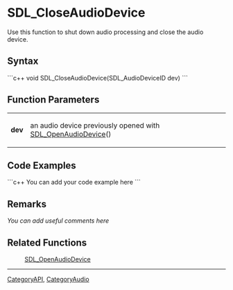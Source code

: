 <!-- pragma section-numbers off -->
<!-- pragma disable-camelcase -->

= SDL_CloseAudioDevice =
Use this function to shut down audio processing and close the audio device.


== Syntax ==
```c++
void SDL_CloseAudioDevice(SDL_AudioDeviceID dev)
```

== Function Parameters ==
{|
|'''dev'''
|an audio device previously opened with [[SDL_OpenAudioDevice]]()
|}

== Code Examples ==
```c++
You can add your code example here
```

== Remarks ==
''You can add useful comments here''

== Related Functions ==
:[[SDL_OpenAudioDevice]]

----
[[CategoryAPI]], [[CategoryAudio]]
